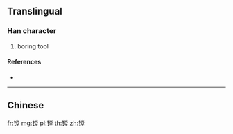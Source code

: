 {{character info/new}}
{{also|鏜}}
==Translingual==

===Han character===
{{Han char|rn=167|rad=钅|as=11|sn=16|four=|canj=CFBG,OPFBG,XCFBG}}

# boring tool

====References====
* {{Han ref|kx=1328.061|hdz=64248.100|uh=9557|ud=38231}}

----

==Chinese==
{{zh-see|鏜}}

[[fr:镗]]
[[mg:镗]]
[[pl:镗]]
[[th:镗]]
[[zh:镗]]